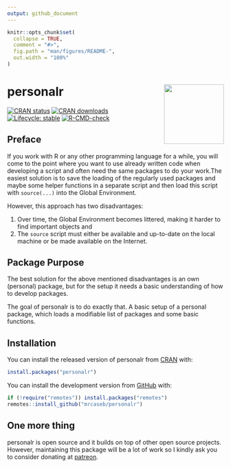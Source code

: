 ```yaml
---
output: github_document
---
```


<!-- README.md is generated from README.Rmd. Please edit that file -->

```r
knitr::opts_chunk$set(
  collapse = TRUE,
  comment = "#>",
  fig.path = "man/figures/README-",
  out.width = "100%"
)
```

# personalr <img src='man/figures/logo.png' align="right" height="139" />

<!-- badges: start -->
[![CRAN status](https://www.r-pkg.org/badges/version-ago/personalr)](https://CRAN.R-project.org/package=personalr)
[![CRAN downloads](http://cranlogs.r-pkg.org/badges/grand-total/personalr)](https://CRAN.R-project.org/package=personalr)
[![Lifecycle: stable](https://img.shields.io/badge/lifecycle-stable-brightgreen.svg)](https://lifecycle.r-lib.org/articles/stages.html#stable)
[![R-CMD-check](https://github.com/mrcaseb/personalr/workflows/R-CMD-check/badge.svg)](https://github.com/mrcaseb/personalr/actions)
<!-- badges: end -->

## Preface

If you work with R or any other programming language for a while, you will come to the point where you want to use already written code when developing a script and often need the same packages to do your work.The easiest solution is to save the loading of the regularly used packages and maybe some helper functions in a separate script and then load this script with `source(...)` into the Global Environment. 

However, this approach has two disadvantages:

1. Over time, the Global Environment becomes littered, making it harder to find important objects and
1. The `source` script must either be available and up-to-date on the local machine or be made available on the Internet.

## Package Purpose

The best solution for the above mentioned disadvantages is an own (personal) package, but for the setup it needs a basic understanding of how to develop packages.

The goal of personalr is to do exactly that. A basic setup of a personal package, which loads a modifiable list of packages and some basic functions.

## Installation

You can install the released version of personalr from [CRAN](https://cran.r-project.org/package=personalr) with:

``` r
install.packages("personalr")
```

You can install the development version from [GitHub](https://github.com/mrcaseb/personalr/) with:

``` r
if (!require("remotes")) install.packages("remotes")
remotes::install_github("mrcaseb/personalr")
```

## One more thing

personalr is open source and it builds on top of other open source projects. However, maintaining this package will be a lot of work so I kindly ask you to consider donating at [patreon](https://www.patreon.com/mrcaseb).
